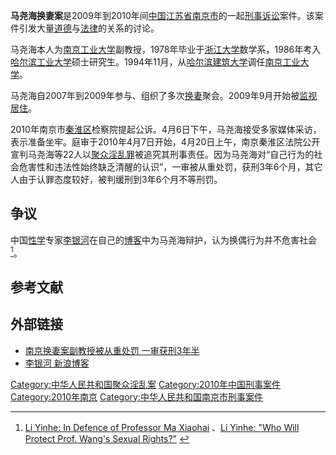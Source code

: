 '''马尧海换妻案'''是2009年到2010年间[[中国|中国]][[江苏省|江苏省]][[南京市|南京市]]的一起[[刑事诉讼|刑事诉讼]]案件。该案件引发大量[[道德|道德]]与[[法律|法律]]的关系的讨论。

马尧海本人为[[南京工业大学|南京工业大学]]副教授，1978年毕业于[[浙江大学|浙江大学]]数学系，1986年考入[[哈尔滨工业大学|哈尔滨工业大学]]硕士研究生。1994年11月，从[[哈尔滨建筑大学|哈尔滨建筑大学]]调任[[南京工业大学|南京工业大学]]。

马尧海自2007年到2009年参与、组织了多次[[换妻|换妻]]聚会。2009年9月开始被[[监视居住|监视居住]]。

2010年南京市[[秦淮区|秦淮区]]检察院提起公诉。4月6日下午，马尧海接受多家媒体采访，表示准备坐牢。庭审于2010年4月7日开始，4月20日上午，南京秦淮区法院公开宣判马尧海等22人以[[聚众淫乱罪|聚众淫乱罪]]被追究其刑事责任。因为马尧海对“自己行为的社会危害性和违法性始终缺乏清醒的认识”，一审被从重处罚，获刑3年6个月，其它人由于认罪态度较好，被判缓刑到3年6个月不等刑罚。

== 争议 ==
中国[[性学|性学]]专家[[李銀河_(社會學家)|李银河]]在自己的[[博客|博客]]中为马尧海辩护，认为换偶行为并不危害社会<ref>[http://chinageeks.org/2010/04/li-yinhe-in-defence-of-professor-ma-xiaohai/ Li Yinhe: In Defence of Professor Ma Xiaohai]  {{webarchive|url=https://web.archive.org/web/20100830002156/http://chinageeks.org/2010/04/li-yinhe-in-defence-of-professor-ma-xiaohai/ |date=2010-08-30 }}、[http://chinageeks.org/2010/03/li-yinhe-who-will-protect-prof-wangs-sexual-rights/ Li Yinhe: "Who Will Protect Prof. Wang's Sexual Rights?"] {{webarchive|url=https://web.archive.org/web/20100530222648/http://chinageeks.org/2010/03/li-yinhe-who-will-protect-prof-wangs-sexual-rights/ |date=2010-05-30 }}</ref>。

== 参考文献 ==
<div class="references-small">
<references />
</div>

== 外部链接 ==
*[https://web.archive.org/web/20100523074504/http://news.163.com/10/0520/10/674BMHT7000146BD.html 南京换妻案副教授被从重处罚 一审获刑3年半]
*[http://blog.sina.com.cn/liyinhe 李银河 新浪博客] {{Wayback|url=http://blog.sina.com.cn/liyinhe |date=20210211003243 }}

[[Category:中华人民共和国聚众淫乱案|Category:中华人民共和国聚众淫乱案]]
[[Category:2010年中国刑事案件|Category:2010年中国刑事案件]]
[[Category:2010年南京|Category:2010年南京]]
[[Category:中华人民共和国南京市刑事案件|Category:中华人民共和国南京市刑事案件]]